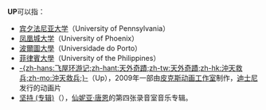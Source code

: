 '''UP'''可以指：

* [[宾夕法尼亚大学|宾夕法尼亚大学]]（University of Pennsylvania）
* [[凤凰城大学|凤凰城大学]]（University of Phoenix）
* [[波爾圖大學|波爾圖大學]]（Universidade do Porto）
* [[菲律賓大學|菲律賓大學]]（University of the Philippines）
* [[天外奇蹟|-{zh-hans:飞屋环游记;zh-hant:天外奇蹟;zh-tw:天外奇蹟;zh-hk:沖天救兵;zh-mo:沖天救兵;}-]]（Up），2009年一部由[[皮克斯动画工作室|皮克斯动画工作室]]制作，[[华特迪士尼影片|迪士尼]]发行的动画片
* [[坚持_(专辑)|坚持 (专辑)]]（{{lang-en|Up!}}），[[仙妮亚·唐恩|仙妮亚·唐恩]]的第四张录音室音乐专辑。


{{disambig|Cat=二字拉丁字母缩写消歧义}}